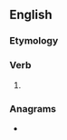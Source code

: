 ==English==

===Etymology===
{{suffix|en|rail|eth|nocat=1}}

===Verb===
{{head|en|verb form}}

# {{en-archaic third-person singular of|rail}}

===Anagrams===
* {{anagrams|en|a=aehilrt|lathier|therial}}
